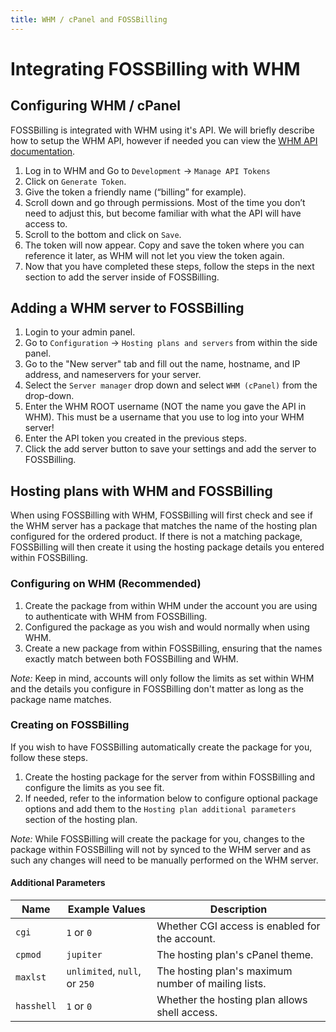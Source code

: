 ```yaml
---
title: WHM / cPanel and FOSSBilling
---
```


# Integrating FOSSBilling with WHM 
	
## Configuring WHM / cPanel

FOSSBilling is integrated with WHM using it's API. We will briefly describe how to setup the WHM API, however if needed you can view the [WHM API documentation](https://docs.cpanel.net/whm/development/manage-api-tokens-in-whm/).

1. Log in to WHM and Go to `Development` -> `Manage API Tokens`
2. Click on `Generate Token`.
3. Give the token a friendly name (“billing” for example).
4. Scroll down and go through permissions. Most of the time you don’t need to adjust this, but become familiar with what the API will have access to. 
5. Scroll to the bottom and click on `Save`.
6. The token will now appear. Copy and save the token where you can reference it later, as WHM will not let you view the token again. 
7. Now that you have completed these steps, follow the steps in the next section to add the server inside of FOSSBilling.


## Adding a WHM server to FOSSBilling

1. Login to your admin panel.
2. Go to `Configuration` -> `Hosting plans and servers` from within the side panel.
3. Go to the "New server" tab and fill out the name, hostname, and IP address, and nameservers for your server.
4. Select the `Server manager` drop down and select `WHM (cPanel)` from the drop-down.
5. Enter the WHM ROOT username (NOT the name you gave the API in WHM). This must be a username that you use to log into your WHM server!
6. Enter the API token you created in the previous steps.
7. Click the add server button to save your settings and add the server to FOSSBilling.

## Hosting plans with WHM and FOSSBilling

When using FOSSBilling with WHM, FOSSBilling will first check and see if the WHM server has a package that matches the name of the hosting plan configured for the ordered product.
If there is not a matching package, FOSSBilling will then create it using the hosting package details you entered within FOSSBilling.

### Configuring on WHM (Recommended)

1. Create the package from within WHM under the account you are using to authenticate with WHM from FOSSBilling.
2. Configured the package as you wish and would normally when using WHM.
3. Create a new package from within FOSSBilling, ensuring that the names exactly match between both FOSSBilling and WHM.

*Note:* Keep in mind, accounts will only follow the limits as set within WHM and the details you configure in FOSSBilling don't matter as long as the package name matches.

### Creating on FOSSBilling

If you wish to have FOSSBilling automatically create the package for you, follow these steps.
1. Create the hosting package for the server from within FOSSBilling and configure the limits as you see fit.
2. If needed, refer to the information below to configure optional package options and add them to the `Hosting plan additional parameters` section of the hosting plan.

*Note:* While FOSSBilling will create the package for you, changes to the package within FOSSBilling will not by synced to the WHM server and as such any changes will need to be manually performed on the WHM server.

#### Additional Parameters
|Name|Example Values|Description|
|--|--|--|
|`cgi`|`1` or `0`|Whether CGI access is enabled for the account.|
|`cpmod`|`jupiter`|The hosting plan's cPanel theme.|
|`maxlst`|`unlimited`, `null`, or `250`|The hosting plan's maximum number of mailing lists.|
|`hasshell`|`1` or `0`|Whether the hosting plan allows shell access.|
